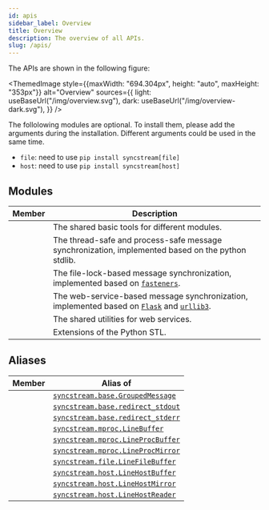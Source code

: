 ```yaml
---
id: apis
sidebar_label: Overview
title: Overview
description: The overview of all APIs.
slug: /apis/
---
```




<APITopBar type="package" source="." />

The APIs are shown in the following figure:

<ThemedImage
  style={{maxWidth: "694.304px", height: "auto", maxHeight: "353px"}}
  alt="Overview"
  sources={{
    light: useBaseUrl("/img/overview.svg"),
    dark: useBaseUrl("/img/overview-dark.svg"),
  }}
/>

The follolowing modules are optional. To install them, please add the arguments during the installation. Different arguments could be used in the same time.

- `file`: need to use `pip install syncstream[file]`
- `host`: need to use `pip install syncstream[host]`

## Modules

|                                          Member                                          | <center>Description</center>                                                                                                                                   |
| :--------------------------------------------------------------------------------------: | :------------------------------------------------------------------------------------------------------------------------------------------------------------- |
|     [<IconObjType type="module" hasText={true} text="base"/>](./apis/base/index.mdx)     | The shared basic tools for different modules.                                                                                                                  |
|    [<IconObjType type="module" hasText={true} text="mproc"/>](./apis/mproc/index.mdx)    | The thread-safe and process-safe message synchronization, implemented based on the python stdlib.                                                              |
|     [<IconObjType type="module" hasText={true} text="file"/>](./apis/file/index.mdx)     | The file-lock-based message synchronization, implemented based on [`fasteners`<IconExternalLink/>][link-fasteners].                                            |
|     [<IconObjType type="module" hasText={true} text="host"/>](./apis/host/index.mdx)     | The web-service-based message synchronization, implemented based on [`Flask`<IconExternalLink/>][link-flask] and [`urllib3`<IconExternalLink/>][link-urllib3]. |
| [<IconObjType type="module" hasText={true} text="webtools"/>](./apis/webtools/index.mdx) | The shared utilities for web services.                                                                                                                         |
|    [<IconObjType type="module" hasText={true} text="utils"/>](./apis/utils/index.mdx)    | Extensions of the Python STL.                                                                                                                                  |

## Aliases

|                              Member                               | <center>Alias of</center>                                            |
| :---------------------------------------------------------------: | :------------------------------------------------------------------- |
| <IconObjType type="class" hasText={true} text="GroupedMessage"/>  | [`syncstream.base.GroupedMessage`](./apis/base/GroupedMessage.mdx)   |
| <IconObjType type="class" hasText={true} text="redirect_stdout"/> | [`syncstream.base.redirect_stdout`](./apis/base/redirect_stdout.mdx) |
| <IconObjType type="class" hasText={true} text="redirect_stderr"/> | [`syncstream.base.redirect_stderr`](./apis/base/redirect_stderr.mdx) |
|   <IconObjType type="class" hasText={true} text="LineBuffer"/>    | [`syncstream.mproc.LineBuffer`](./apis/mproc/LineBuffer.mdx)         |
| <IconObjType type="class" hasText={true} text="LineProcBuffer"/>  | [`syncstream.mproc.LineProcBuffer`](./apis/mproc/LineProcBuffer.mdx) |
| <IconObjType type="class" hasText={true} text="LineProcMirror"/>  | [`syncstream.mproc.LineProcMirror`](./apis/mproc/LineProcMirror.mdx) |
| <IconObjType type="class" hasText={true} text="LineFileBuffer"/>  | [`syncstream.file.LineFileBuffer`](./apis/file/LineFileBuffer.mdx)   |
| <IconObjType type="class" hasText={true} text="LineHostBuffer"/>  | [`syncstream.host.LineHostBuffer`](./apis/host/LineHostBuffer.mdx)   |
| <IconObjType type="class" hasText={true} text="LineHostMirror"/>  | [`syncstream.host.LineHostMirror`](./apis/host/LineHostMirror.mdx)   |
| <IconObjType type="class" hasText={true} text="LineHostReader"/>  | [`syncstream.host.LineHostReader`](./apis/host/LineHostReader.mdx)   |

[link-fasteners]: https://fasteners.readthedocs.io/en/latest/
[link-flask]: https://flask.palletsprojects.com/en/stable/
[link-urllib3]: https://urllib3.readthedocs.io/en/latest/index.html
